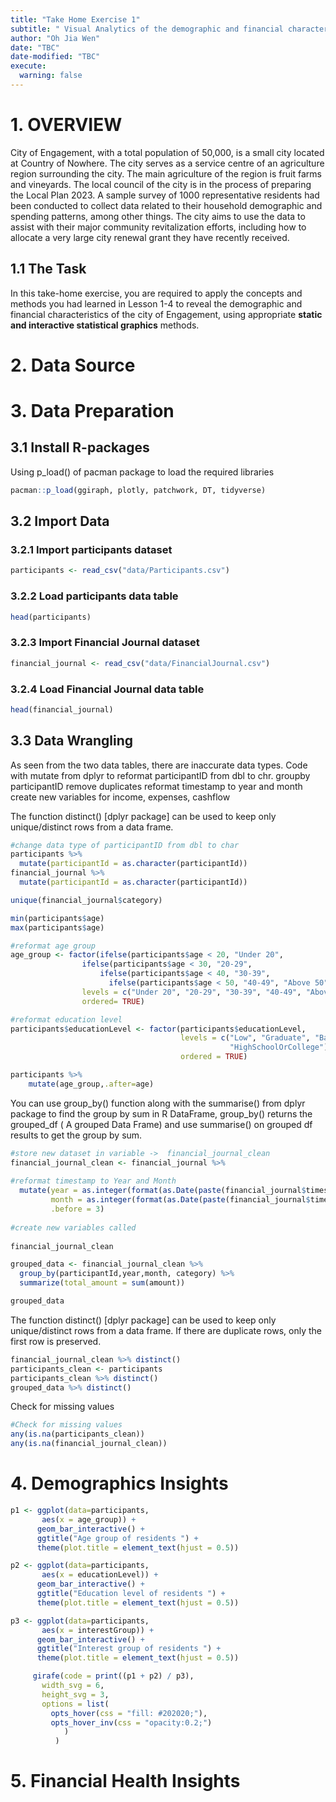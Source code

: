 ```yaml
---
title: "Take Home Exercise 1"
subtitle: " Visual Analytics of the demographic and financial characteristics of residents in City of Engagement"
author: "Oh Jia Wen"
date: "TBC"
date-modified: "TBC"
execute: 
  warning: false
---
```


# 1. OVERVIEW

City of Engagement, with a total population of 50,000, is a small city located at Country of Nowhere. The city serves as a service centre of an agriculture region surrounding the city. The main agriculture of the region is fruit farms and vineyards. The local council of the city is in the process of preparing the Local Plan 2023. A sample survey of 1000 representative residents had been conducted to collect data related to their household demographic and spending patterns, among other things. The city aims to use the data to assist with their major community revitalization efforts, including how to allocate a very large city renewal grant they have recently received. 

## 1.1 The Task

In this take-home exercise, you are required to apply the concepts and methods you had learned in Lesson 1-4 to reveal the demographic and financial characteristics of the city of Engagement, using appropriate **static and interactive statistical graphics** methods. 

# 2. Data Source

# 3. Data Preparation

## 3.1 Install R-packages

Using p_load() of pacman package to load the required libraries

```r
pacman::p_load(ggiraph, plotly, patchwork, DT, tidyverse) 
```

## 3.2 Import Data

### 3.2.1 Import participants dataset 

```r
participants <- read_csv("data/Participants.csv")
```
### 3.2.2 Load participants data table  

```r
head(participants)
```

### 3.2.3 Import Financial Journal dataset  

```r
financial_journal <- read_csv("data/FinancialJournal.csv")
```

### 3.2.4 Load Financial Journal data table  

```r
head(financial_journal)
```

## 3.3 Data Wrangling 

As seen from the two data tables, there are inaccurate data types. 
Code with mutate from dplyr to reformat participantID from dbl to chr.
groupby participantID 
remove duplicates
reformat timestamp to year and month 
create new variables for income, expenses, cashflow 

The function distinct() [dplyr package] can be used to keep only unique/distinct rows from a data frame. 

```r
#change data type of participantID from dbl to char 
participants %>%
  mutate(participantId = as.character(participantId))
financial_journal %>%
  mutate(participantId = as.character(participantId))
```
```r
unique(financial_journal$category)
```

```r
min(participants$age)
max(participants$age)

#reformat age group 
age_group <- factor(ifelse(participants$age < 20, "Under 20",
                ifelse(participants$age < 30, "20-29",
                    ifelse(participants$age < 40, "30-39",
                      ifelse(participants$age < 50, "40-49", "Above 50")))),
                levels = c("Under 20", "20-29", "30-39", "40-49", "Above 50"),
                ordered= TRUE)

#reformat education level
participants$educationLevel <- factor(participants$educationLevel, 
                                      levels = c("Low", "Graduate", "Bachelors",
                                                 "HighSchoolOrCollege"), 
                                      ordered = TRUE)

participants %>%
    mutate(age_group,.after=age)

```
You can use group_by() function along with the summarise() from dplyr package to find the group by sum in R DataFrame, group_by() returns the grouped_df ( A grouped Data Frame) and use summarise() on grouped df results to get the group by sum.

```r
#store new dataset in variable ->  financial_journal_clean
financial_journal_clean <- financial_journal %>%
  
#reformat timestamp to Year and Month
  mutate(year = as.integer(format(as.Date(paste(financial_journal$timestamp, "-01", sep="")), "%Y")),
         month = as.integer(format(as.Date(paste(financial_journal$timestamp, "-01", sep="")), "%m")),
         .before = 3) 
  
#create new variables called 
 
financial_journal_clean
```

```r
grouped_data <- financial_journal_clean %>%
  group_by(participantId,year,month, category) %>%
  summarize(total_amount = sum(amount))

grouped_data
```

The function distinct() [dplyr package] can be used to keep only unique/distinct rows from a data frame. If there are duplicate rows, only the first row is preserved. 

```r
financial_journal_clean %>% distinct()
participants_clean <- participants 
participants_clean %>% distinct()
grouped_data %>% distinct()
```


Check for missing values 
```r
#Check for missing values
any(is.na(participants_clean))
any(is.na(financial_journal_clean))
```

# 4. Demographics Insights

```r
p1 <- ggplot(data=participants, 
       aes(x = age_group)) +
      geom_bar_interactive() +
      ggtitle("Age group of residents ") +
      theme(plot.title = element_text(hjust = 0.5))
```

```r
p2 <- ggplot(data=participants, 
       aes(x = educationLevel)) +
      geom_bar_interactive() +
      ggtitle("Education level of residents ") +
      theme(plot.title = element_text(hjust = 0.5))

```

```r
p3 <- ggplot(data=participants, 
       aes(x = interestGroup)) +
      geom_bar_interactive() +
      ggtitle("Interest group of residents ") +
      theme(plot.title = element_text(hjust = 0.5))
```

```r
     girafe(code = print((p1 + p2) / p3), 
       width_svg = 6,
       height_svg = 3,
       options = list(
         opts_hover(css = "fill: #202020;"),
         opts_hover_inv(css = "opacity:0.2;")
            )
          ) 

```

# 5. Financial Health Insights
